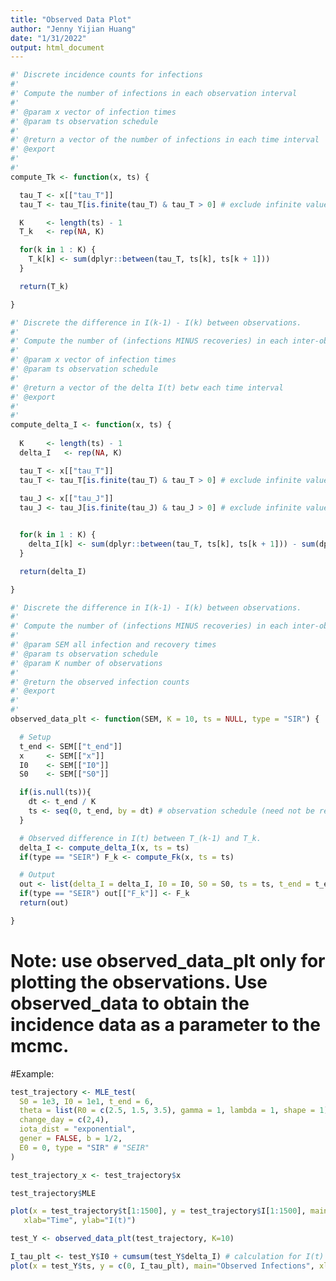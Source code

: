 ```yaml
---
title: "Observed Data Plot"
author: "Jenny Yijian Huang"
date: "1/31/2022"
output: html_document
---
```


```r
#' Discrete incidence counts for infections
#'
#' Compute the number of infections in each observation interval
#'
#' @param x vector of infection times
#' @param ts observation schedule
#'
#' @return a vector of the number of infections in each time interval
#' @export
#'
#'
compute_Tk <- function(x, ts) {

  tau_T <- x[["tau_T"]]
  tau_T <- tau_T[is.finite(tau_T) & tau_T > 0] # exclude infinite values and zeros

  K     <- length(ts) - 1
  T_k   <- rep(NA, K)

  for(k in 1 : K) {
    T_k[k] <- sum(dplyr::between(tau_T, ts[k], ts[k + 1]))
  }

  return(T_k)

}
```

```r
#' Discrete the difference in I(k-1) - I(k) between observations.
#'
#' Compute the number of (infections MINUS recoveries) in each inter-observation interval for plotting.
#'
#' @param x vector of infection times
#' @param ts observation schedule
#'
#' @return a vector of the delta I(t) betw each time interval
#' @export
#'
#'
compute_delta_I <- function(x, ts) {
  
  K     <- length(ts) - 1
  delta_I   <- rep(NA, K)

  tau_T <- x[["tau_T"]]
  tau_T <- tau_T[is.finite(tau_T) & tau_T > 0] # exclude infinite values and zeros
  
  tau_J <- x[["tau_J"]]
  tau_J <- tau_J[is.finite(tau_J) & tau_J > 0] # exclude infinite values and zeros


  for(k in 1 : K) {
    delta_I[k] <- sum(dplyr::between(tau_T, ts[k], ts[k + 1])) - sum(dplyr::between(tau_J, ts[k], ts[k + 1])) # delta_I(t) = (new_infections - new_removals)
  }

  return(delta_I)

}
```

```r
#' Discrete the difference in I(k-1) - I(k) between observations.
#'
#' Compute the number of (infections MINUS recoveries) in each inter-observation interval for plotting.
#'
#' @param SEM all infection and recovery times
#' @param ts observation schedule
#' @param K number of observations
#'
#' @return the observed infection counts
#' @export
#'
#'
observed_data_plt <- function(SEM, K = 10, ts = NULL, type = "SIR") {

  # Setup
  t_end <- SEM[["t_end"]]
  x     <- SEM[["x"]]
  I0    <- SEM[["I0"]]
  S0    <- SEM[["S0"]]

  if(is.null(ts)){
    dt <- t_end / K
    ts <- seq(0, t_end, by = dt) # observation schedule (need not be regular)
  }

  # Observed difference in I(t) between T_(k-1) and T_k.
  delta_I <- compute_delta_I(x, ts = ts)
  if(type == "SEIR") F_k <- compute_Fk(x, ts = ts)

  # Output
  out <- list(delta_I = delta_I, I0 = I0, S0 = S0, ts = ts, t_end = t_end)
  if(type == "SEIR") out[["F_k"]] <- F_k
  return(out)

}
```


# Note: use observed_data_plt only for plotting the observations. Use observed_data to obtain the incidence data as a parameter to the mcmc.


#Example:

```r
test_trajectory <- MLE_test(
  S0 = 1e3, I0 = 1e1, t_end = 6,
  theta = list(R0 = c(2.5, 1.5, 3.5), gamma = 1, lambda = 1, shape = 1),
  change_day = c(2,4),
  iota_dist = "exponential",
  gener = FALSE, b = 1/2,
  E0 = 0, type = "SIR" # "SEIR"
)

test_trajectory_x <- test_trajectory$x

test_trajectory$MLE
```

```r
plot(x = test_trajectory$t[1:1500], y = test_trajectory$I[1:1500], main="Epidemic Trajectory",
   xlab="Time", ylab="I(t)")
```

```r
test_Y <- observed_data_plt(test_trajectory, K=10)

I_tau_plt <- test_Y$I0 + cumsum(test_Y$delta_I) # calculation for I(t) Compartment Counts.
plot(x = test_Y$ts, y = c(0, I_tau_plt), main="Observed Infections", xlab="Time", ylab="I(t)")
```

